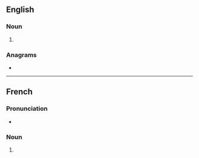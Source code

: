 {{also|Sacs}}
==English==

===Noun===
{{head|en|noun form}}

# {{plural of|sac|lang=en}}

===Anagrams===
* {{anagrams|en|a=acss|ASCs|CASS|CSAs|Cass|cass}}

----

==French==

===Pronunciation===
* {{rhymes|ak|lang=fr}}

===Noun===
{{head|fr|noun plural form|g=m}}

# {{plural of|sac|lang=fr}}